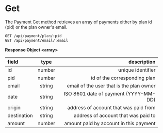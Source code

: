 # Get

The Payment Get method retrieves an array of payments either by
plan id (pid) or the plan owner's email.

```bash filename="Endpoints" copy
GET /api/payment/plan/:pid
GET /api/payment/email/:email
```

**Response Object \<array\>**

| field       |  type  |                              description |
| :---------- | :----: | ---------------------------------------: |
| id          | number |                        unique identifier |
| pid         | number |             id of the corresponding plan |
| email       | string | email of the user that is the plan owner |
| date        | string |    ISO 8601 date of payment (YYYY-MM-DD) |
| origin      | string |    address of account that was paid from |
| destination | string |      address of account that was paid to |
| amount      | number |   amount paid by account in this payment |
